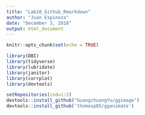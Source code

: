 ```yaml
---
title: "Lab10_Github_Rmarkdown"
author: "Juan Espinoza"
date: "December 3, 2018"
output: html_document
---
```


```r
knitr::opts_chunk$set(echo = TRUE)
```

```r
library(DBI)
library(tidyverse)
library(lubridate)
library(janitor)
library(corrplot)
library(devtools)

setRepositories(ind=1:2)
devtools::install_github("GuangchuangYu/ggimage")
devtools::install_github('thomasp85/gganimate')
```


